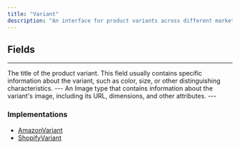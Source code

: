 ```yaml
---
title: "Variant"
description: "An interface for product variants across different marketplaces, such as Amazon and Shopify. By implementing the Variant interface, different marketplace product types like AmazonProduct and ShopifyVariant can have a standardized way to handle product variants."
---
```


## Fields

---

<ParamField path="title" type="String!">
 The title of the product variant. This field usually contains specific information about the variant, such as color, size, or other distinguishing characteristics.
</ParamField>
---

<ParamField path="image" type="Image!">
An Image type that contains information about the variant's image, including its URL, dimensions, and other attributes.
</ParamField>
---

### Implementations

* [AmazonVariant](/api-reference/amazonvariant)
* [ShopifyVariant](/api-reference/shopifyvariant)